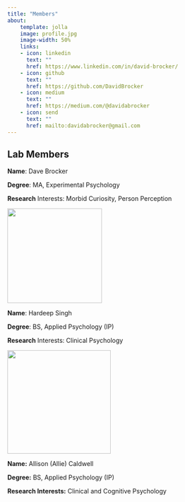 ---
title: "Members"
about:
    template: jolla
    image: profile.jpg
    image-width: 50%
    links:
    - icon: linkedin
      text: ""
      href: https://www.linkedin.com/in/david-brocker/
    - icon: github
      text: ""
      href: https://github.com/DavidBrocker
    - icon: medium
      text: ""
      href: https://medium.com/@davidabrocker
    - icon: send
      text: ""
      href: mailto:davidabrocker@gmail.com
---

## Lab Members

**Name**: Dave Brocker

**Degree**: MA, Experimental Psychology

**Research** Interests: Morbid Curiosity, Person Perception

![](images/IMG_4360_2.jpg){width="214"}

**Name**: Hardeep Singh

**Degree**: BS, Applied Psychology (IP)

**Research** Interests: Clinical Psychology

![](images/yearbookpic.jpg){width="234"}

**Name:** Allison (Allie) Caldwell

**Degree:** BS, Applied Psychology (IP)

**Research Interests:** Clinical and Cognitive Psychology
